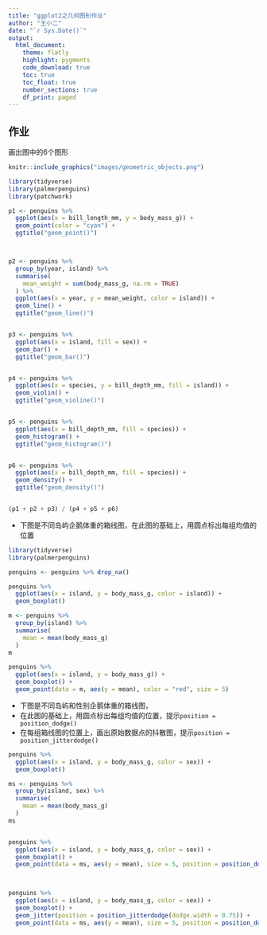 ```yaml
---
title: "ggplot2之几何图形作业"
author: "王小二"
date: "`r Sys.Date()`"
output: 
  html_document:
    theme: flatly
    highlight: pygments
    code_download: true
    toc: true
    toc_float: true
    number_sections: true
    df_print: paged
---
```


## 作业

画出图中的6个图形

```r
knitr::include_graphics("images/geometric_objects.png")
```



```r
library(tidyverse)
library(palmerpenguins)
library(patchwork)
```


```r
p1 <- penguins %>% 
  ggplot(aes(x = bill_length_mm, y = body_mass_g)) +
  geom_point(color = "cyan") +
  ggtitle("geom_point()")



p2 <- penguins %>% 
  group_by(year, island) %>% 
  summarise(
    mean_weight = sum(body_mass_g, na.rm = TRUE)
  ) %>% 
  ggplot(aes(x = year, y = mean_weight, color = island)) +
  geom_line() +
  ggtitle("geom_line()")


p3 <- penguins %>% 
  ggplot(aes(x = island, fill = sex)) +
  geom_bar() +
  ggtitle("geom_bar()")


p4 <- penguins %>% 
  ggplot(aes(x = species, y = bill_depth_mm, fill = island)) +
  geom_violin() +
  ggtitle("geom_violine()")


p5 <- penguins %>% 
  ggplot(aes(x = bill_depth_mm, fill = species)) +
  geom_histogram() +
  ggtitle("geom_histogram()")


p6 <- penguins %>% 
  ggplot(aes(x = bill_depth_mm, fill = species)) +
  geom_density() +
  ggtitle("geom_density()")


(p1 + p2 + p3) / (p4 + p5 + p6)

```



- 下图是不同岛屿企鹅体重的箱线图，在此图的基础上，用圆点标出每组均值的位置
```r
library(tidyverse)
library(palmerpenguins)

penguins <- penguins %>% drop_na()

penguins %>%
  ggplot(aes(x = island, y = body_mass_g, color = island)) +
  geom_boxplot()
```


```r
m <- penguins %>%
  group_by(island) %>%
  summarise(
    mean = mean(body_mass_g)
  )
m

penguins %>%
  ggplot(aes(x = island, y = body_mass_g)) +
  geom_boxplot() +
  geom_point(data = m, aes(y = mean), color = "red", size = 5)
```



-  下图是不同岛屿和性别企鹅体重的箱线图，
 - 在此图的基础上，用圆点标出每组均值的位置，提示`position = position_dodge()`
 - 在每组箱线图的位置上，画出原始数据点的抖散图，提示`position = position_jitterdodge()`

```r
penguins %>%
  ggplot(aes(x = island, y = body_mass_g, color = sex)) +
  geom_boxplot()
```


```r
ms <- penguins %>%
  group_by(island, sex) %>%
  summarise(
    mean = mean(body_mass_g)
  )
ms


penguins %>%
  ggplot(aes(x = island, y = body_mass_g, color = sex)) +
  geom_boxplot() +
  geom_point(data = ms, aes(y = mean), size = 5, position = position_dodge(width = 0.75))
  


penguins %>%
  ggplot(aes(x = island, y = body_mass_g, color = sex)) +
  geom_boxplot() +
  geom_jitter(position = position_jitterdodge(dodge.width = 0.75)) +
  geom_point(data = ms, aes(y = mean), size = 5, position = position_dodge(width = 0.75))

```

